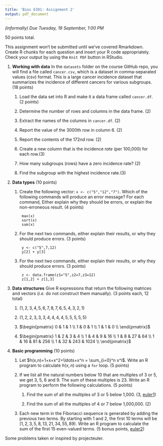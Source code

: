 ```yaml
---
title: 'Bios 6301: Assignment 2'
output: pdf_document
---
```


*(informally) Due Tuesday, 19 September, 1:00 PM*

50 points total.

This assignment won't be submitted until we've covered Rmarkdown.
Create R chunks for each question and insert your R code appropriately.
Check your output by using the `Knit PDF` button in RStudio.

1. **Working with data** In the `datasets` folder on the course GitHub repo, you will find a file called `cancer.csv`, which is a dataset in comma-separated values (csv) format. This is a large cancer incidence dataset that summarizes the incidence of different cancers for various subgroups. (18 points)

    1. Load the data set into R and make it a data frame called `cancer.df`. (2 points)

    2. Determine the number of rows and columns in the data frame. (2)

    3. Extract the names of the columns in `cancer.df`. (2)

    4. Report the value of the 3000th row in column 6. (2)

    5. Report the contents of the 172nd row. (2)

    6. Create a new column that is the incidence *rate* (per 100,000) for each row.(3)

    7. How many subgroups (rows) have a zero incidence rate? (2)

    8. Find the subgroup with the highest incidence rate.(3)

2. **Data types** (10 points)

    1. Create the following vector: `x <- c("5","12","7")`. Which of the following commands will produce an error message? For each command, Either explain why they should be errors, or explain the non-erroneous result. (4 points)

            max(x)
            sort(x)
            sum(x)

    2. For the next two commands, either explain their results, or why they should produce errors. (3 points)

            y <- c("5",7,12)
            y[2] + y[3]

    3. For the next two commands, either explain their results, or why they should produce errors. (3 points)

            z <- data.frame(z1="5",z2=7,z3=12)
            z[1,2] + z[1,3]

3. **Data structures** Give R expressions that return the following matrices and vectors (*i.e.* do not construct them manually). (3 points each, 12 total)

    1. $(1,2,3,4,5,6,7,8,7,6,5,4,3,2,1)$
    
    2. $(1,2,2,3,3,3,4,4,4,4,5,5,5,5,5)$

    3. $\begin{pmatrix}
      0 & 1 & 1  \\
      1 & 0 & 1  \\
      1 & 1 & 0  \\
    \end{pmatrix}$

    4. $\begin{pmatrix}
      1 & 2 & 3 & 4 \\
      1 & 4 & 9 & 16 \\
      1 & 8 & 27 & 64  \\
      1 & 16 & 81 & 256 \\
      1 & 32 & 243 & 1024  \\
    \end{pmatrix}$

4. **Basic programming** (10 points)

    1. Let $h(x,n)=1+x+x^2+\ldots+x^n = \sum_{i=0}^n x^i$. Write an R program to calculate $h(x,n)$ using a `for` loop. (5 points)

    1. If we list all the natural numbers below 10 that are multiples of 3 or 5, we get 3, 5, 6 and 9. The sum of these multiples is 23. Write an R program to perform the following calculations. (5 points)

        1. Find the sum of all the multiples of 3 or 5 below 1,000. (3, [euler1])

        1. Find the sum of all the multiples of 4 or 7 below 1,000,000. (2)

    1. Each new term in the Fibonacci sequence is generated by adding the previous two terms. By starting with 1 and 2, the first 10 terms will be $(1, 2, 3, 5, 8, 13, 21, 34, 55, 89)$. Write an R program to calculate the sum of the first 15 even-valued terms. (5 bonus points, [euler2])

Some problems taken or inspired by projecteuler.

[euler1]:https://projecteuler.net/problem=1
[euler2]: https://projecteuler.net/problem=2
